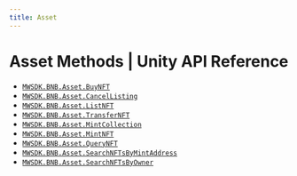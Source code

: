 ```yaml
---
title: Asset
---
```


# Asset Methods | Unity API Reference

- [`MWSDK.BNB.Asset.BuyNFT`](/api-reference/unity/bnb/asset/BuyNFT)
- [`MWSDK.BNB.Asset.CancelListing`](/api-reference/unity/bnb/asset/CancelListing)
- [`MWSDK.BNB.Asset.ListNFT`](/api-reference/unity/bnb/asset/ListNFT)
- [`MWSDK.BNB.Asset.TransferNFT`](/api-reference/unity/bnb/asset/TransferNFT)
- [`MWSDK.BNB.Asset.MintCollection`](/api-reference/unity/bnb/asset/MintCollection)
- [`MWSDK.BNB.Asset.MintNFT`](/api-reference/unity/bnb/asset/MintNFT)
- [`MWSDK.BNB.Asset.QueryNFT`](/api-reference/unity/bnb/asset/QueryNFT)
- [`MWSDK.BNB.Asset.SearchNFTsByMintAddress`](/api-reference/unity/bnb/asset/SearchNFTsByMintAddress)
- [`MWSDK.BNB.Asset.SearchNFTsByOwner`](/api-reference/unity/bnb/asset/SearchNFTsByOwner)